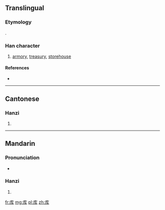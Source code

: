 {{also|庫}}
==Translingual==
{{Hani-forms|库|[[庫]]}}
===Etymology===
{{Han simp|庫|f=車|t=车}}.

===Han character===
{{Han char|rn=53|rad=广|as=04|sn=7|four=|canj=戈大手 (IKQ)}}

# [[armory]], [[treasury]], [[storehouse]]

====References====
* {{Han ref|kx=0344.051|hdz=20874.010|uh=5E93|ud=24211}}

----

==Cantonese==

===Hanzi===
{{yue-hanzi|jyut=|y=fu3|tra=庫}}

# {{defn|lang=yue|sort=广04}}

----

==Mandarin==

===Pronunciation===
* {{audio|Zh-kù.ogg|Audio}}

===Hanzi===
{{cmn-hanzi|tra=庫|pin=[[kù]] ([[ku4]]), [[yīng]] ([[ying1]])|wg=k'u<sup>4</sup>, ying<sup>1</sup>}}

# {{defn|lang=cmn|sort=广04}}

[[fr:库]]
[[mg:库]]
[[pl:库]]
[[zh:库]]